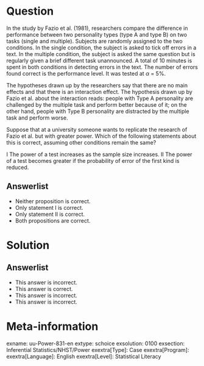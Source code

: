 Question
========
  
In the study by Fazio et al. (1981), researchers compare the difference in performance between two personality types (type A and type B) on two tasks (single and multiple). Subjects are randomly assigned to the two conditions. In the single condition, the subject is asked to tick off errors in a text. In the multiple condition, the subject is asked the same question but is regularly given a brief different task unannounced. A total of 10 minutes is spent in both conditions in detecting errors in the text. The number of errors found correct is the performance level. It was tested at $\alpha$ = 5%.

The hypotheses drawn up by the researchers say that there are no main effects and that there is an interaction effect. The hypothesis drawn up by Fazio et al. about the interaction reads: people with Type A personality are challenged by the multiple task and perform better because of it; on the other hand, people with Type B personality are distracted by the multiple task and perform worse.


Suppose that at a university someone wants to replicate the research of Fazio et al. but with greater power. Which of the following statements about this is correct, assuming other conditions remain the same?

I The power of a test increases as the sample size increases. II The power of a test becomes greater if the probability of error of the first kind is reduced.

  
Answerlist
----------
* Neither proposition is correct.
* Only statement I is correct.   
* Only statement II is correct.
* Both propositions are correct.

Solution
========

Answerlist
----------
* This answer is incorrect.
* This answer is correct.
* This answer is incorrect.
* This answer is incorrect.

Meta-information
================
exname: uu-Power-831-en
extype: schoice
exsolution: 0100
exsection: Inferential Statistics/NHST/Power
exextra[Type]: Case
exextra[Program]: 
exextra[Language]: English
exextra[Level]: Statistical Literacy